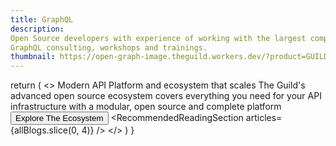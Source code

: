 ```yaml
---
title: GraphQL
description:
Open Source developers with experience of working with the largest companies and applications.
GraphQL consulting, workshops and trainings.
thumbnail: https://open-graph-image.theguild.workers.dev/?product=GUILD&title=GraphQL%20Tools
---
```



  return (
    <>
      <Hero />
      <HeroSection>
        <Heading>Modern API Platform and ecosystem that scales</Heading>
        <Description>
          The Guild's advanced open source ecosystem covers everything you need for your API
          infrastructure with a modular, open source and complete platform
        </Description>
        <Button as="a" href="#platform">
          Explore The Ecosystem
        </Button>
      </HeroSection>
      <ClientLogosSection />
      <PlatformSection
        className="
          [background:linear-gradient(180deg,rgba(0,0,0,0)0%,rgba(41,40,40,0.1)100%)]
          dark:[background:linear-gradient(180deg,rgba(0,0,0,0)0%,rgba(41,40,40,0.2)100%),#0b0d11]
        "
      />
      <ServicesSection />
      <GetInTouchSection />
      <RecommendedReadingSection articles={allBlogs.slice(0, 4)} />
      <Newsletter />
    </>
  )
}

